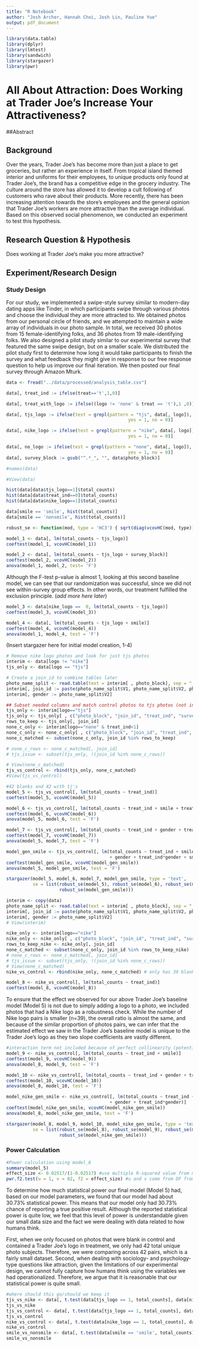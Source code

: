 ```yaml
---
title: "R Notebook"
author: "Josh Archer, Hannah Choi, Josh Lin, Pauline Yue"
output: pdf_document
---
```


```r
library(data.table)
library(dplyr)
library(lmtest)
library(sandwich)
library(stargazer)
library(pwr)
```
# All About Attraction: Does Working at Trader Joe's Increase Your Attractiveness?

##Abstract

 
## Background

Over the years, Trader Joe's has become more than just a place to get groceries, but rather an experience in itself. From tropical island themed interior and uniforms for their employees, to unique products only found at Trader Joe's, the brand has a competitive edge in the grocery industry. The culture around the store has allowed it to develop a cult following of customers who rave about their products. More recently, there has been increasing attention towards the store's employees and the general opinion that Trader Joe's workers are more attractive than the average individual. Based on this observed social phenomenon, we conducted an experiment to test this hypothesis. 

## Research Question & Hypothesis
	
Does working at Trader Joe's make you more attractive? 

## Experiment/Research Design

### Study Design
For our study, we implemented a swipe-style survey similar to modern-day dating apps like Tinder, in which participants swipe through various photos and choose the individual they are more attracted to. We obtained photos from our personal circle of friends, and we attempted to maintain a wide array of individuals in our photo sample. In total, we received 30 photos from 15 female-identifying folks, and 36 photos from 19 male-identifying folks. We also designed a pilot study similar to our experimental survey that featured the same swipe design, but on a smaller scale. We distributed the pilot study first to determine how long it would take participants to finish the survey and what feedback they might give in response to our free response question to help us improve our final iteration. We then posted our final survey through Amazon Mturk.


```r
data <- fread("../data/processed/analysis_table.csv")

data[, treat_ind := ifelse(treat=='t',1,0)]

data[, treat_with_logo := ifelse((logo != 'none' & treat == 't'),1 ,0)]

data[, tjs_logo := ifelse(test = grepl(pattern = "tjs", data[, logo]),
                                              yes = 1, no = 0)]

data[, nike_logo := ifelse(test = grepl(pattern = "nike", data[, logo]),
                                              yes = 1, no = 0)]

data[, no_logo := ifelse(test = grepl(pattern = "none", data[, logo]),
                                              yes = 1, no = 0)]
data[, survey_block := gsub("^.*_", "", data$photo_block)]

#names(data)

#View(data)
```

```r
hist(data[data$tjs_logo==1]$total_counts)
hist(data[data$treat_ind==0]$total_counts)
hist(data[data$nike_logo==1]$total_counts)

data[smile == 'smile', hist(total_counts)]
data[smile == 'nonsmile', hist(total_counts)]
```

```r
robust_se <- function(mod, type = 'HC3') { sqrt(diag(vcovHC(mod, type)))}
```

```r
model_1 <- data[, lm(total_counts ~ tjs_logo)]
coeftest(model_1, vcovHC(model_1))
```

```r
model_2 <- data[, lm(total_counts ~ tjs_logo + survey_block)]
coeftest(model_2, vcovHC(model_2))
anova(model_1, model_2, test= 'F')
```
Although the F-test p-value is almost 1, looking at this second baseline model, we can see that our randomization was successful, since we did not see within-survey group effects. In other words, our treatment fulfilled the exclusion principle. (*add more here later*)


```r
model_3 <- data[nike_logo ==  0, lm(total_counts ~ tjs_logo)]
coeftest(model_3, vcovHC(model_3))
```


```r
model_4 <- data[, lm(total_counts ~ tjs_logo + smile)]
coeftest(model_4, vcovHC(model_4))
anova(model_1, model_4, test = 'F')
```

(Insert stargazer here for initial model creation, 1-4)

```r
# Remove nike logo photos and look for just tjs photos
interim <- data[logo != "nike"]
tjs_only <- data[logo == "tjs"]

# Create a join_id to combine tables later
photo_name_split <- read.table(text = interim[ , photo_block], sep = "_", as.is = TRUE, fill = TRUE)
interim[, join_id := paste(photo_name_split$V1, photo_name_split$V2, photo_name_split$V3, photo_name_split$V6, photo_name_split$V7, sep="_")]
interim[, gender := photo_name_split$V2]

## Subset needed columns and match control photos to tjs photos (not including photos that were blank in both control and treatment)
tjs_only <- interim[logo=="tjs"]
tjs_only <- tjs_only[ , c("photo_block", "join_id", "treat_ind", "survey_block", "total_counts", "smile", "gender")]
rows_to_keep <- tjs_only[, join_id]
none_c_only <- interim[logo=="none" & treat_ind<1]
none_c_only <- none_c_only[ , c("photo_block", "join_id", "treat_ind", "survey_block", "total_counts", "smile", "gender")]
none_c_matched <- subset(none_c_only, join_id %in% rows_to_keep)

# none_c_rows <- none_c_matched[, join_id]
# tjs_issue <- subset(tjs_only, !(join_id %in% none_c_rows))

# View(none_c_matched)
tjs_vs_control <- rbind(tjs_only, none_c_matched)
#View(tjs_vs_control)
```

```r
#42 blanks and 42 with tj's
model_5 <- tjs_vs_control[, lm(total_counts ~ treat_ind)]
coeftest(model_5, vcovHC(model_5))
```

```r
model_6 <- tjs_vs_control[, lm(total_counts ~ treat_ind + smile + treat_ind*smile)]
coeftest(model_6, vcovHC(model_6))
anova(model_5, model_6, test = 'F')
```

```r
model_7 <- tjs_vs_control[, lm(total_counts ~ treat_ind + gender + treat_ind*gender)]
coeftest(model_7, vcovHC(model_7))
anova(model_5, model_7, test = 'F')
```

```r
model_gen_smile <- tjs_vs_control[, lm(total_counts ~ treat_ind + smile + treat_ind*smile
                                       + gender + treat_ind*gender + smile*gender)]
coeftest(model_gen_smile, vcovHC(model_gen_smile))
anova(model_5, model_gen_smile, test = 'F')
```

```r
stargazer(model_5, model_6, model_7, model_gen_smile, type = 'text', 
          se = list(robust_se(model_5), robust_se(model_6), robust_se(model_7), 
                    robust_se(model_gen_smile)))
```


```r
interim <- copy(data)
photo_name_split <- read.table(text = interim[ , photo_block], sep = "_", as.is = TRUE, fill = TRUE)
interim[, join_id := paste(photo_name_split$V1, photo_name_split$V2, photo_name_split$V3, photo_name_split$V6, photo_name_split$V7, sep="_")]
interim[, gender := photo_name_split$V2]
# View(interim)

nike_only <- interim[logo=="nike"]
nike_only <- nike_only[ , c("photo_block", "join_id", "treat_ind", "survey_block", "total_counts", "smile", "gender")]
rows_to_keep_nike <- nike_only[, join_id]
none_c_matched <- subset(none_c_only, join_id %in% rows_to_keep_nike)
# none_c_rows <- none_c_matched[, join_id]
# tjs_issue <- subset(tjs_only, !(join_id %in% none_c_rows))
# View(none_c_matched)
nike_vs_control <- rbind(nike_only, none_c_matched) # only has 39 blanks and 39 nike logo photos
```

```r
model_8 <- nike_vs_control[, lm(total_counts ~ treat_ind)]
coeftest(model_8, vcovHC(model_8))
```
To ensure that the effect we observed for our above Trader Joe's baseline model (Model 5) is not due to simply adding a logo to a photo, we included photos that had a Nike logo as a robustness check.  While the number of Nike logo pairs is smaller (n=39), the overall ratio is almost the same, and because of the similar proportion of photos pairs, we can infer that the estimated effect we saw in the Trader Joe's baseline model is unique to the Trader Joe's logo as they two slope coefficients are vastly different.

```r
#interaction term not included because of perfect collinearity (potentially a product of randomization)
model_9 <- nike_vs_control[, lm(total_counts ~ treat_ind + smile)]
coeftest(model_9, vcovHC(model_9))
anova(model_8, model_9, test = 'F')
```

```r
model_10 <- nike_vs_control[, lm(total_counts ~ treat_ind + gender + treat_ind*gender)]
coeftest(model_10, vcovHC(model_10))
anova(model_8, model_10, test = 'F')
```

```r
model_nike_gen_smile <- nike_vs_control[, lm(total_counts ~ treat_ind + smile
                                       + gender + treat_ind*gender)]
coeftest(model_nike_gen_smile, vcovHC(model_nike_gen_smile))
anova(model_8, model_nike_gen_smile, test = 'F')
```

```r
stargazer(model_8, model_9, model_10, model_nike_gen_smile, type = 'text', 
          se = list(robust_se(model_8), robust_se(model_9), robust_se(model_10), 
                    robust_se(model_nike_gen_smile)))
```


### Power Calculation

```r
#Power calculation using model_6
summary(model_5)
effect_size <- 0.02517/(1-0.02517) #use multiple R-squared value from model 6 summary
pwr.f2.test(u = 1, v = 82, f2 = effect_size) #u and v come from DF from summary
```
To determine how much statistical power our final model (Model 5) had, based on our model parameters, we found that our model had about 30.73% statistical power. This means that our model only had 30.73% chance of reporting a true positive result. Although the reported statistical power is quite low, we feel that this level of power is understandable given our small data size and the fact we were dealing with data related to how humans think.    

First, when we only focused on photos that were blank in control and contained a Trader Joe's logo in treatment, we only had 42 total unique photo subjects. Therefore, we were comparing across 42 pairs, which is a fairly small dataset. Second, when dealing with sociology- and psychology-type questions like attraction, given the limitations of our experimental design, we cannot fully capture how humans think using the variables we had operationalized. Therefore, we argue that it is reasonable that our statistical power is quite small.

```r
#where should this go/should we keep it
tjs_vs_nike <- data[, t.test(data[tjs_logo == 1, total_counts], data[nike_logo == 1, total_counts])]
tjs_vs_nike
tjs_vs_control <- data[, t.test(data[tjs_logo == 1, total_counts], data[tjs_logo == 0, total_counts], paired = T)] #attempt to make these paired later
tjs_vs_control
nike_vs_control <- data[, t.test(data[nike_logo == 1, total_counts], data[nike_logo == 0, total_counts])]
nike_vs_control
smile_vs_nonsmile <- data[, t.test(data[smile == 'smile', total_counts], data[smile == 'nonsmile', total_counts])]
smile_vs_nonsmile
```
